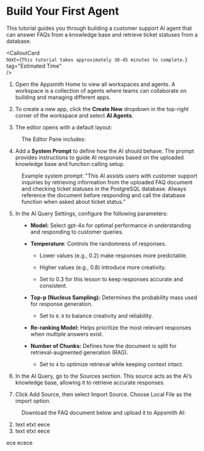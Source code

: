 
# Build Your First Agent

This tutorial guides you through building a customer support AI agent that can answer FAQs from a knowledge base and retrieve ticket statuses from a database.

<CalloutCard  
  text={`This tutorial takes approximately 30-45 minutes to complete.`}  
  tag="Estimated Time"  
/>  


1. Open the Appsmith Home to view all workspaces and agents. A workspace is a collection of agents where teams can collaborate on building and managing different apps.

2. To create a new app, click the **Create New** dropdown in the top-right corner of the workspace and select **AI Agents**.

3. The editor opens with a default layout:


<dd> 


The Editor Pane includes:

</dd>




4. Add a **System Prompt** to define how the AI should behave. The prompt provides instructions to guide AI responses based on the uploaded knowledge base and function calling setup.

<dd> 

Example system prompt:
"This AI assists users with customer support inquiries by retrieving information from the uploaded FAQ document and checking ticket statuses in the PostgreSQL database. Always reference the document before responding and call the database function when asked about ticket status."

</dd>

5. In the AI Query Settings, configure the following parameters:

<dd>

- **Model:** Select gpt-4o for optimal performance in understanding and responding to customer queries.

- **Temperature**: Controls the randomness of responses.

    - Lower values (e.g., 0.2) make responses more predictable.

    - Higher values (e.g., 0.8) introduce more creativity.

    - Set to 0.3 for this lesson to keep responses accurate and consistent.

- **Top-p (Nucleus Sampling):** Determines the probability mass used for response generation.

    - Set to `0.9` to balance creativity and reliability.

- **Re-ranking Model:** Helps prioritize the most relevant responses when multiple answers exist.

- **Number of Chunks:** Defines how the document is split for retrieval-augmented generation (RAG).

    - Set to `4` to optimize retrieval while keeping context intact.

</dd>



6. In the AI Query, go to the Sources section. This source acts as the AI’s knowledge base, allowing it to retrieve accurate responses.

7. Click Add Source, then select Import Source. Choose Local File as the import option.

<dd>

Download the FAQ document below and upload it to Appsmith AI:



<DownloadButton
  fileName="Customer_Support_SLA_Guide.pdf"
  fileUrl="/user-files/Customer_Support_SLA_Guide.pdf"
  description="Download the agent configuration file (used for step 2 setup)"
/>




</dd>

2. text etxt eece
2. text etxt eece

ece
ecece

